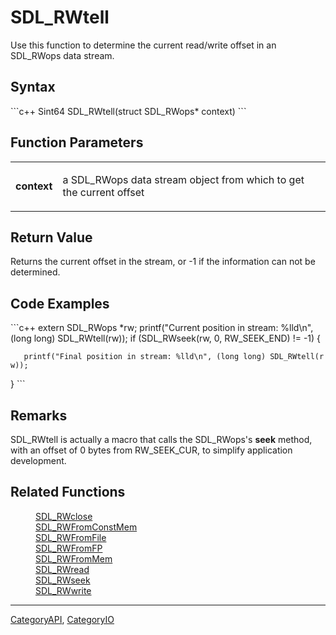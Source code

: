 <!-- pragma section-numbers off -->
<!-- pragma camelcase off -->

= SDL_RWtell =
Use this function to determine the current read/write offset in an SDL_RWops data stream.


== Syntax ==
```c++
Sint64 SDL_RWtell(struct SDL_RWops* context)
```

== Function Parameters ==
{|
|'''context''' 
|a SDL_RWops data stream object from which to get the current offset
|}

== Return Value ==
Returns the current offset in the stream, or -1 if the information can not be determined.

== Code Examples ==
```c++
extern SDL_RWops *rw;
printf("Current position in stream: %lld\n", (long long) SDL_RWtell(rw));
if (SDL_RWseek(rw, 0, RW_SEEK_END) != -1) {
    printf("Final position in stream: %lld\n", (long long) SDL_RWtell(rw));
}
```

== Remarks ==
SDL_RWtell is actually a macro that calls the SDL_RWops's '''seek''' method, with an offset of 0 bytes from RW_SEEK_CUR, to simplify application development.

== Related Functions ==
:[[SDL_RWclose]]
:[[SDL_RWFromConstMem]]
:[[SDL_RWFromFile]]
:[[SDL_RWFromFP]]
:[[SDL_RWFromMem]]
:[[SDL_RWread]]
:[[SDL_RWseek]]
:[[SDL_RWwrite]]

----
[[CategoryAPI]], [[CategoryIO]]

